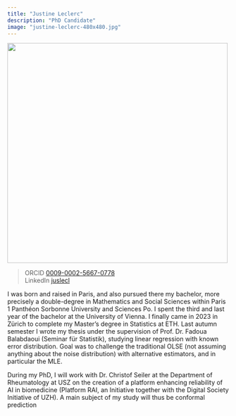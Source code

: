 ```yaml
---
title: "Justine Leclerc"
description: "PhD Candidate"
image: "justine-leclerc-480x480.jpg"
---
```


![](justine-leclerc-480x480.jpg){width=500 fig-align="center"}

>ORCID   [0009-0002-5667-0778](https://orcid.org/0009-0002-5667-0778)\
>LinkedIn [juslecl](https://www.linkedin.com/in/juslecl/)\

I was born and raised in Paris, and also pursued there my bachelor, more precisely a double-degree in Mathematics and Social Sciences within Paris 1 Panthéon Sorbonne University and Sciences Po. I spent the third and last year of the bachelor at the University of Vienna. I finally came in 2023 in Zürich to complete my Master's degree in Statistics at ETH. Last autumn semester I wrote my thesis under the supervision of Prof. Dr. Fadoua Balabdaoui (Seminar für Statistik), studying linear regression with known error distribution. Goal was to challenge the traditional OLSE (not assuming anything about the noise distribution) with alternative estimators, and in particular the MLE. 

During my PhD, I will work with Dr. Christof Seiler at the Department of Rheumatology at USZ on the creation of a platform enhancing reliability of AI in biomedicine (Platform RAI, an Initiative together with the Digital Society Initiative of UZH). A main subject of my study will thus be conformal prediction
